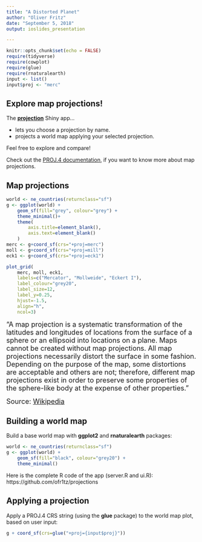 ```yaml
---
title: "A Distorted Planet"
author: "Oliver Fritz"
date: "September 5, 2018"
output: ioslides_presentation

---
```


```r
knitr::opts_chunk$set(echo = FALSE)
require(tidyverse)
require(cowplot)
require(glue)
require(rnaturalearth)
input <- list()
input$proj <- "merc"
```

## Explore map projections!

The **[projection](https://ofr1tz.shinyapps.io/projections/)** Shiny app...

- lets you choose a projection by name.
- projects a world map applying your selected projection.

Feel free to explore and compare!


Check out the [PROJ.4 documentation](https://proj4.org/operations/projections/index.html), if you want to know more about map projections.

## Map projections
```r
world <- ne_countries(returnclass="sf")
g <- ggplot(world) +
    geom_sf(fill="grey", colour="grey") +
    theme_minimal()+ 
    theme(
        axis.title=element_blank(),
        axis.text=element_blank()
    )
merc <- g+coord_sf(crs="+proj=merc")
moll <- g+coord_sf(crs="+proj=mill")
eck1 <- g+coord_sf(crs="+proj=eck1")

plot_grid(
    merc, moll, eck1, 
    labels=c("Mercator", "Mollweide", "Eckert I"),
    label_colour="grey20",
    label_size=12,
    label_y=0.25,
    hjust=-1.5,
    align="h",
    ncol=3)
```

<font size="4">"A map projection is a systematic transformation of the latitudes and longitudes of locations from the surface of a sphere or an ellipsoid into locations on a plane. Maps cannot be created without map projections. All map projections necessarily distort the surface in some fashion. Depending on the purpose of the map, some distortions are acceptable and others are not; therefore, different map projections exist in order to preserve some properties of the sphere-like body at the expense of other properties."

Source: [Wikipedia](https://en.wikipedia.org/wiki/Map_projection)</font>

## Building a world map

Build a base world map with **ggplot2** and **rnaturalearth** packages:
```r
world <- ne_countries(returnclass="sf")
g <- ggplot(world) +
    geom_sf(fill="black", colour="grey20") +
    theme_minimal()
```



Here is the complete R code of the app (server.R and ui.R): 
https://github.com/ofr1tz/projections

## Applying a projection

Apply a PROJ.4 CRS string (using the **glue** package) to the world map plot, based on user input:

```r
g + coord_sf(crs=glue("+proj={input$proj}"))
```




